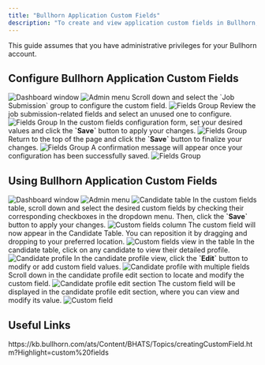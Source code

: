 ```yaml
---
title: "Bullhorn Application Custom Fields"
description: "To create and view application custom fields in Bullhorn, follow these steps."
---
```



<Warning>
  This guide assumes that you have administrative privileges for your Bullhorn account.
</Warning>

## Configure Bullhorn Application Custom Fields

<Steps>
  <Step title="Access the Main Menu">
    <Frame>
      <img className='rounded-md' style={{ margin: '0 auto', border: '1px solid #efefef' }} alt="Dashboard window" src="/images/bullhorn/custom-field/custom-field-01.png" />
    </Frame>
  </Step>

  <Step title="Open Field Mappings">
    <Frame>
      <img className='rounded-md' style={{ margin: '0 auto', border: '1px solid #efefef' }} alt="Admin menu" src="/images/bullhorn/custom-field/custom-field-config-01.png" />
    </Frame>
  </Step>

  <Step title="Choose Field Group">
    Scroll down and select the `Job Submission` group to configure the custom field.
    <Frame>
      <img className='rounded-md' style={{ margin: '0 auto', border: '1px solid #efefef' }} alt="Fields Group" src="/images/bullhorn/custom-field/custom-field-config-02.png" />
    </Frame>
  </Step>

  <Step title="Review Job Submission Fields">
    Review the job submission-related fields and select an unused one to configure.
    <Frame>
      <img className='rounded-md' style={{ margin: '0 auto', border: '1px solid #efefef' }} alt="Fields Group" src="/images/bullhorn/custom-field/custom-field-config-03.png" />
    </Frame>
  </Step>

  <Step title="Configure Field Settings">
    In the custom fields configuration form, set your desired values and click the <b>`Save`</b> button to apply your changes.
    <Frame>
      <img className='rounded-md' style={{ margin: '0 auto', border: '1px solid #efefef' }} alt="Fields Group" src="/images/bullhorn/custom-field/custom-field-config-04.png" />
    </Frame>
  </Step>

  <Step title="Save Field Configuration">
    Return to the top of the page and click the <b>`Save`</b> button to finalize your changes.
    <Frame>
      <img className='rounded-md' style={{ margin: '0 auto', border: '1px solid #efefef' }} alt="Fields Group" src="/images/bullhorn/custom-field/custom-field-config-05.png" />
    </Frame>
  </Step>

  <Step title="Confirm Configuration">
    A confirmation message will appear once your configuration has been successfully saved.
    <Frame>
      <img className='rounded-md' style={{ margin: '0 auto', border: '1px solid #efefef' }} alt="Fields Group" src="/images/bullhorn/custom-field/custom-field-config-06.png" />
    </Frame>
  </Step>
</Steps>

## Using Bullhorn Application Custom Fields

<Steps>
  <Step title="Access the Main Menu">
    <Frame>
      <img className='rounded-md' style={{ margin: '0 auto', border: '1px solid #efefef' }} alt="Dashboard window" src="/images/bullhorn/custom-field/custom-field-01.png" />
    </Frame>
  </Step>

  <Step title="Navigate to Candidates Section">
    <Frame>
      <img className='rounded-md' style={{ margin: '0 auto', border: '1px solid #efefef' }} alt="Admin menu" src="/images/bullhorn/custom-field/custom-field-02.png" />
    </Frame>
  </Step>

  <Step title="Open Column Settings">
    <Frame>
      <img className='rounded-md' style={{ margin: '0 auto', border: '1px solid #efefef' }} alt="Candidate table" src="/images/bullhorn/custom-field/custom-field-03.png" />
    </Frame>
  </Step>

  <Step title="Select Custom Fields to Display">
    In the custom fields table, scroll down and select the desired custom fields by checking their corresponding checkboxes in the dropdown menu.  
    Then, click the <b>`Save`</b> button to apply your changes.
    <Frame>
      <img className='rounded-md' style={{ margin: '0 auto', border: '1px solid #efefef' }} alt="Custom fields column" src="/images/bullhorn/custom-field/custom-field-04.png" />
    </Frame>
  </Step>

  <Step title="Arrange Custom Fields in Table">
    The custom field will now appear in the Candidate Table. You can reposition it by dragging and dropping to your preferred location.
    <Frame>
      <img className='rounded-md' style={{ margin: '0 auto', border: '1px solid #efefef' }} alt="Custom fields view in the table" src="/images/bullhorn/custom-field/custom-field-05.png" />
    </Frame>
  </Step>

  <Step title="Access Candidate Details">
    In the candidate table, click on any candidate to view their detailed profile.
    <Frame>
      <img className='rounded-md' style={{ margin: '0 auto', border: '1px solid #efefef' }} alt="Candidate profile" src="/images/bullhorn/custom-field/custom-field-06.png" />
    </Frame>
  </Step>

  <Step title="Enter Edit Mode">
    In the candidate profile view, click the <b>`Edit`</b> button to modify or add custom field values.
    <Frame>
      <img className='rounded-md' style={{ margin: '0 auto', border: '1px solid #efefef' }} alt="Candidate profile with multiple fields" src="/images/bullhorn/custom-field/custom-field-07.png" />
    </Frame>
  </Step>

  <Step title="Locate Custom Field Section">
    Scroll down in the candidate profile edit section to locate and modify the custom field.
    <Frame>
      <img className='rounded-md' style={{ margin: '0 auto', border: '1px solid #efefef' }} alt="Candidate profile edit section" src="/images/bullhorn/custom-field/custom-field-08.png" />
    </Frame>
  </Step>

  <Step title="View and Edit Custom Field">
    The custom field will be displayed in the candidate profile edit section, where you can view and modify its value.
    <Frame>
      <img className='rounded-md' style={{ margin: '0 auto', border: '1px solid #efefef' }} alt="Custom field" src="/images/bullhorn/custom-field/custom-field-09.png" />
    </Frame>
  </Step>
</Steps>

<IntegrationFooter />

## Useful Links
<Card title="API Reference" icon="link" href="https://kb.bullhorn.com/ats/Content/BHATS/Topics/creatingCustomField.htm?Highlight=custom%20fields">
    https://kb.bullhorn.com/ats/Content/BHATS/Topics/creatingCustomField.htm?Highlight=custom%20fields
</Card>
